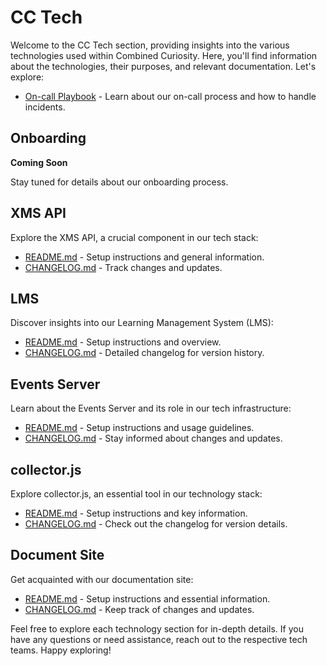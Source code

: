 # CC Tech

Welcome to the CC Tech section, providing insights into the various technologies used within Combined Curiosity. Here, you'll find information about the technologies, their purposes, and relevant documentation. Let's explore:

- [On-call Playbook](/technical/on-call-playbook) - Learn about our on-call process and how to handle incidents.

## Onboarding

**Coming Soon**

Stay tuned for details about our onboarding process.

## XMS API

Explore the XMS API, a crucial component in our tech stack:

- [README.md](https://github.com/combined-curiosity/xms-api/blob/main/README.md) - Setup instructions and general information.
- [CHANGELOG.md](https://github.com/combined-curiosity/xms-api/blob/main/CHANGELOG.md) - Track changes and updates.

## LMS

Discover insights into our Learning Management System (LMS):

- [README.md](https://github.com/combined-curiosity/lms/blob/main/README.md) - Setup instructions and overview.
- [CHANGELOG.md](https://github.com/combined-curiosity/lms/blob/main/CHANGELOG.md) - Detailed changelog for version history.

## Events Server

Learn about the Events Server and its role in our tech infrastructure:

- [README.md](https://github.com/combined-curiosity/events/blob/main/README.md) - Setup instructions and usage guidelines.
- [CHANGELOG.md](https://github.com/combined-curiosity/events/blob/main/CHANGELOG.md) - Stay informed about changes and updates.

## collector.js

Explore collector.js, an essential tool in our technology stack:

- [README.md](https://github.com/combined-curiosity/collector-js/blob/main/README.md) - Setup instructions and key information.
- [CHANGELOG.md](https://github.com/combined-curiosity/collector-js/blob/main/CHANGELOG.md) - Check out the changelog for version details.

## Document Site

Get acquainted with our documentation site:

- [README.md](https://github.com/willisjordancc/documentation-starter-kit/blob/main/README.md) - Setup instructions and essential information.
- [CHANGELOG.md](https://github.com/willisjordancc/documentation-starter-kit/blob/main/CHANGELOG.md) - Keep track of changes and updates.

Feel free to explore each technology section for in-depth details. If you have any questions or need assistance, reach out to the respective tech teams. Happy exploring!